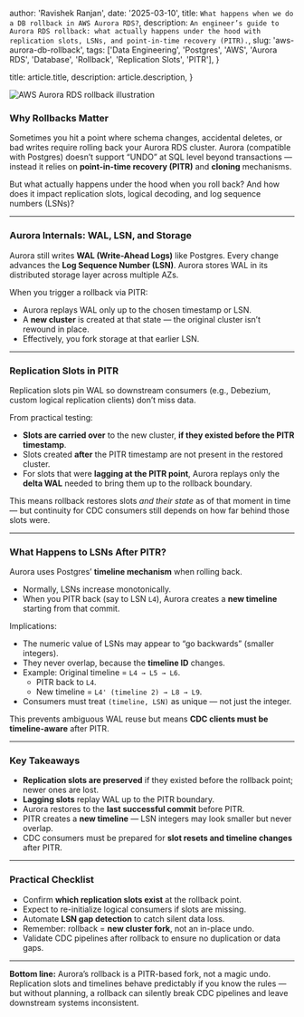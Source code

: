 


  author: 'Ravishek Ranjan',
  date: '2025-03-10',
  title: `What happens when we do a DB rollback in AWS Aurora RDS?`,
  description: `An engineer’s guide to Aurora RDS rollback: what actually happens under the hood with replication slots, LSNs, and point-in-time recovery (PITR).`,
  slug: 'aws-aurora-db-rollback',
  tags: ['Data Engineering', 'Postgres', 'AWS', 'Aurora RDS', 'Database', 'Rollback', 'Replication Slots', 'PITR'],
}

  title: article.title,
  description: article.description,
}


<Image src={TitleImage} alt="AWS Aurora RDS rollback illustration" />

### Why Rollbacks Matter

Sometimes you hit a point where schema changes, accidental deletes, or bad writes require rolling back your Aurora RDS cluster. Aurora (compatible with Postgres) doesn’t support “UNDO” at SQL level beyond transactions — instead it relies on **point-in-time recovery (PITR)** and **cloning** mechanisms.  

But what actually happens under the hood when you roll back? And how does it impact replication slots, logical decoding, and log sequence numbers (LSNs)?

---

### Aurora Internals: WAL, LSN, and Storage

Aurora still writes **WAL (Write-Ahead Logs)** like Postgres. Every change advances the **Log Sequence Number (LSN)**. Aurora stores WAL in its distributed storage layer across multiple AZs.  

When you trigger a rollback via PITR:  
- Aurora replays WAL only up to the chosen timestamp or LSN.  
- A **new cluster** is created at that state — the original cluster isn’t rewound in place.  
- Effectively, you fork storage at that earlier LSN.

---

### Replication Slots in PITR

Replication slots pin WAL so downstream consumers (e.g., Debezium, custom logical replication clients) don’t miss data.  

From practical testing:  
- **Slots are carried over** to the new cluster, **if they existed before the PITR timestamp**.  
- Slots created **after** the PITR timestamp are not present in the restored cluster.  
- For slots that were **lagging at the PITR point**, Aurora replays only the **delta WAL** needed to bring them up to the rollback boundary.  

This means rollback restores slots *and their state* as of that moment in time — but continuity for CDC consumers still depends on how far behind those slots were.

---

### What Happens to LSNs After PITR?

Aurora uses Postgres’ **timeline mechanism** when rolling back.  

- Normally, LSNs increase monotonically.  
- When you PITR back (say to LSN `L4`), Aurora creates a **new timeline** starting from that commit.  

Implications:  
- The numeric value of LSNs may appear to “go backwards” (smaller integers).  
- They never overlap, because the **timeline ID** changes.  
- Example: Original timeline = `L4 → L5 → L6`.  
  - PITR back to `L4`.  
  - New timeline = `L4' (timeline 2) → L8 → L9`.  
- Consumers must treat `(timeline, LSN)` as unique — not just the integer.  

This prevents ambiguous WAL reuse but means **CDC clients must be timeline-aware** after PITR.

---

### Key Takeaways

- **Replication slots are preserved** if they existed before the rollback point; newer ones are lost.  
- **Lagging slots** replay WAL up to the PITR boundary.  
- Aurora restores to the **last successful commit** before PITR.  
- PITR creates a **new timeline** — LSN integers may look smaller but never overlap.  
- CDC consumers must be prepared for **slot resets and timeline changes** after PITR.  

---

### Practical Checklist

- Confirm **which replication slots exist** at the rollback point.  
- Expect to re-initialize logical consumers if slots are missing.  
- Automate **LSN gap detection** to catch silent data loss.  
- Remember: rollback = **new cluster fork**, not an in-place undo.  
- Validate CDC pipelines after rollback to ensure no duplication or data gaps.  

---

**Bottom line:** Aurora’s rollback is a PITR-based fork, not a magic undo. Replication slots and timelines behave predictably if you know the rules — but without planning, a rollback can silently break CDC pipelines and leave downstream systems inconsistent.  
